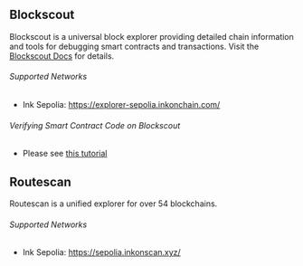 ## Blockscout

Blockscout is a universal block explorer providing detailed chain information and tools for debugging smart contracts and transactions. Visit the [Blockscout Docs](https://docs.blockscout.com/) for details.

###### Supported Networks

* Ink Sepolia: https://explorer-sepolia.inkonchain.com/

###### Verifying Smart Contract Code on Blockscout
- Please see [this tutorial](/build/tutorials/verify-smart-contract)

## Routescan

Routescan is a unified explorer for over 54 blockchains. 

###### Supported Networks 

* Ink Sepolia: https://sepolia.inkonscan.xyz/ 
